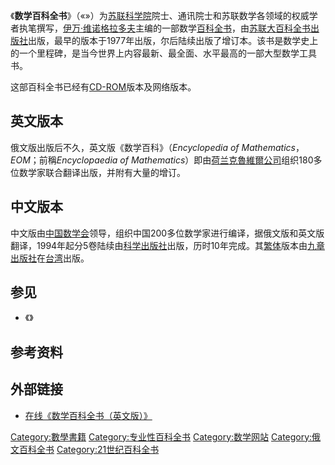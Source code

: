 《'''数学百科全书'''》（«{{lang-ru|'''Математическая энциклопедия'''}}»）为[[苏联|苏联]][[苏联科学院|科学院]]院士、通讯院士和苏联数学各领域的权威学者执笔撰写，[[伊万·维诺格拉多夫|伊万·维诺格拉多夫]]主编的一部数学[[百科全书|百科全书]]，由[[苏联大百科全书出版社|苏联大百科全书出版社]]出版，最早的版本于1977年出版，尔后陆续出版了增订本。该书是数学史上的一个里程碑，是当今世界上内容最新、最全面、水平最高的一部大型数学工具书。

这部百科全书已经有[[CD-ROM|CD-ROM]]版本及网络版本。

== 英文版本 ==
俄文版出版后不久，英文版《数学百科》（''Encyclopedia of Mathematics''，''EOM''；前稱''Encyclopaedia of Mathematics''）即由[[荷兰|荷兰]][[施普林格科學+商業媒體|克魯維爾公司]]组织180多位数学家联合翻译出版，并附有大量的增订。

== 中文版本 ==
中文版由[[中国数学会|中国数学会]]领导，组织中国200多位数学家进行编译，据俄文版和英文版翻译，1994年起分5卷陆续由[[科学出版社|科学出版社]]出版，历时10年完成。其[[繁體字|繁体]]版本由[[九章出版社|九章出版社]]在[[台湾|台湾]]出版。

== 参见 ==
* 《{{link-en|克莱因数学百科|Klein's encyclopedia}}》

== 参考资料 ==
{{Reflist}}

== 外部链接 ==
* [https://www.encyclopediaofmath.org/index.php/Main_Page 在线《数学百科全书（英文版）》] {{Wayback|url=https://www.encyclopediaofmath.org/index.php/Main_Page |date=20161225055542 }}

{{DEFAULTSORT:Encyclopedia of Mathematics}}
[[Category:數學書籍|Category:數學書籍]]
[[Category:专业性百科全书|Category:专业性百科全书]]
[[Category:数学网站|Category:数学网站]]
[[Category:俄文百科全书|Category:俄文百科全书]]
[[Category:21世纪百科全书|Category:21世纪百科全书]]